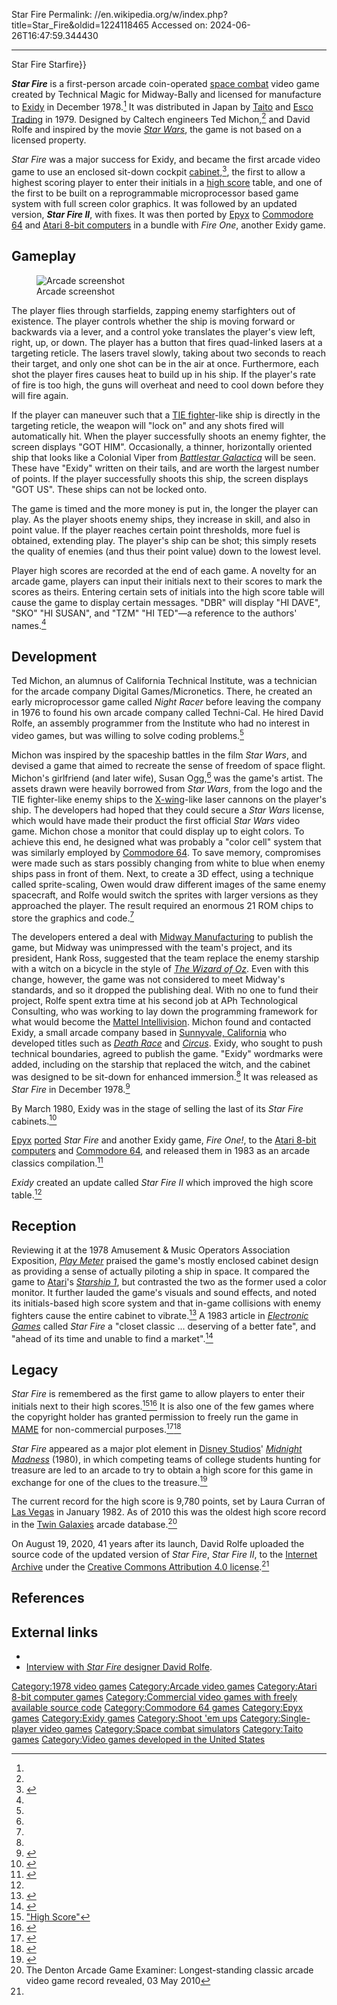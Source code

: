 Star Fire
Permalink: //en.wikipedia.org/w/index.php?title=Star_Fire&oldid=1224118465
Accessed on: 2024-06-26T16:47:59.344430



------
Star Fire
{{short description|1978 video game}}
{{For|articles with similar names|Starfire (disambiguation){{!}}Starfire}}
{{Infobox video game
|image=Star fire arcadeflyer.png
|title=Star Fire
|caption=Arcade flyer
|developer=[[Exidy]]
|publisher={{vgrelease|NA|[[Exidy]]|JP|[[Taito]]/[[Hayao Nakayama|Esco]]<ref name="MAD">{{cite web |title=Star Fire |url=https://mediaarts-db.bunka.go.jp/id/M732672 |website=Media Arts Database |publisher=[[Agency for Cultural Affairs]] |access-date=31 May 2021}}</ref>}}
|platforms= [[Arcade video game|Arcade]], [[Atari 8-bit]], [[Commodore 64]]
|release={{ubl|'''Arcade'''|{{vgrelease|NA|December 1978|JP|June 1979<ref name="MAD"/>}}|'''Atari 8-bit, C64'''|1983}}
|designer=Ted Michon
|programmer=David Rolfe
|artist=Susan Ogg<ref name=mame/>
|modes= [[Single-player video game|Single-player]]
|arcade system=
|genre=[[Space combat game|Space combat]]
}}

'''''Star Fire''''' is a first-person arcade coin-operated [[space combat]] video game created by Technical Magic for Midway-Bally and licensed for manufacture
to [[Exidy]] in December 1978.<ref name="Akagi"/> It was distributed in Japan by [[Taito]] and [[Hayao Nakayama|Esco Trading]] in 1979. Designed by Caltech engineers Ted Michon,<ref name=ah/> and David Rolfe and inspired by the movie ''[[Star Wars (film)|Star Wars]]'', the game is not based on a licensed property.

''Star Fire'' was a major success for Exidy, and became the first arcade video game to use an enclosed sit-down cockpit [[arcade cabinet|cabinet]],<ref> {{KLOV game|id=9758}}</ref>{{r|pearl198306}}, the first to allow a highest scoring player to enter their initials in a [[high score]] table, and one of the first to be built on a reprogrammable microprocessor based game system with full screen color graphics. It was followed by an updated version, '''''Star Fire II''''', with fixes. It was then ported by [[Epyx]] to [[Commodore 64]] and [[Atari 8-bit computers]] in a bundle with ''Fire One'', another Exidy game.

==Gameplay==
[[File:Star Fire screenshot.png|thumb|left|Arcade screenshot]]

The player flies through starfields, zapping enemy starfighters out of existence. The player controls whether the ship is moving forward or backwards via a lever, and a control yoke translates the player's view left, right, up, or down. The player has a button that fires quad-linked lasers at a targeting reticle.  The lasers travel slowly, taking about two seconds to reach their target, and only one shot can be in the air at once.  Furthermore, each shot the player fires causes heat to build up in his ship.  If the player's rate of fire is too high, the guns will overheat and need to cool down before they will fire again.

If the player can maneuver such that a [[TIE fighter]]-like ship is directly in the targeting reticle, the weapon will "lock on" and any shots fired will automatically hit. When the player successfully shoots an enemy fighter, the screen displays "GOT HIM". Occasionally, a thinner, horizontally oriented ship that looks like a Colonial Viper from ''[[Battlestar Galactica]]'' will be seen. These have "Exidy" written on their tails, and are worth the largest number of points.  If the player successfully shoots this ship, the screen displays "GOT US". These ships can not be locked onto.

The game is timed and the more money is put in, the longer the player can play. As the player shoots enemy ships, they increase in skill, and also in point value. If the player reaches certain point thresholds, more fuel is obtained, extending play. The player's ship can be shot; this simply resets the quality of enemies (and thus their point value) down to the lowest level.

Player high scores are recorded at the end of each game. A novelty for an arcade game, players can input their initials next to their scores to mark the scores as theirs. Entering certain sets of initials into the high score table will cause the game to display certain messages. "DBR" will display "HI DAVE", "SKO" "HI SUSAN", and "TZM" "HI TED"—a reference to the authors' names.<ref name=Gaming-Alexandria/>

==Development==
Ted Michon, an alumnus of California Technical Institute, was a technician for the arcade company Digital Games/Micronetics. There, he created an early microprocessor game called ''Night Racer'' before leaving the company in 1976 to found his own arcade company called Techni-Cal. He hired David Rolfe, an assembly programmer from the Institute who had no interest in video games, but was willing to solve coding problems.<ref name=Gaming-Alexandria/>

Michon was inspired by the spaceship battles in the film ''Star Wars'', and devised a game that aimed to recreate the sense of freedom of space flight. Michon's girlfriend (and later wife), Susan Ogg,<ref name=mame/> was the game's artist. The assets drawn were heavily borrowed from ''Star Wars'', from the logo and the TIE fighter-like enemy ships to the [[X-wing fighter|X-wing]]-like laser cannons on the player's ship. The developers had hoped that they could secure a ''Star Wars'' license, which would have made their product the first official ''Star Wars'' video game. Michon chose a monitor that could display up to eight colors. To achieve this end, he designed what was probably a "color cell" system that was similarly employed by [[Commodore 64]]. To save memory, compromises were made such as stars possibly changing from white to blue when enemy ships pass in front of them. Next, to create a 3D effect, using a technique called sprite-scaling, Owen would draw different images of the same enemy spacecraft, and Rolfe would switch the sprites with larger versions as they approached the player. The result required an enormous 21 ROM chips to store the graphics and code.<ref name=Gaming-Alexandria/>

The developers entered a deal with [[Midway Manufacturing]] to publish the game, but Midway was unimpressed with the team's project, and its president, Hank Ross, suggested that the team replace the enemy starship with a witch on a bicycle in the style of ''[[The Wizard of Oz (1939 film)|The Wizard of Oz]]''. Even with this change, however, the game was not considered to meet Midway's standards, and so it dropped the publishing deal. With no one to fund their project, Rolfe spent extra time at his second job at APh Technological Consulting, who was working to lay down the programming framework for what would become the [[Mattel Intellivision]]. Michon found and contacted Exidy, a small arcade company based in [[Sunnyvale, California]] who developed titles such as ''[[Death Race (1976 video game)|Death Race]]'' and ''[[Circus (video game)|Circus]]''. Exidy, who sought to push technical boundaries, agreed to publish the game. "Exidy" wordmarks were added, including on the starship that replaced the witch, and the cabinet was designed to be sit-down for enhanced immersion.<ref name=Gaming-Alexandria/> It was released as ''Star Fire'' in December 1978.<ref name="Akagi">{{cite book |last1=Akagi |first1=Masumi |title=アーケードTVゲームリスト国内•海外編(1971-2005) |trans-title=Arcade TV Game List: Domestic • Overseas Edition (1971-2005) |date=October 13, 2006 |publisher=Amusement News Agency |language=ja |location=Japan |isbn=978-4990251215 |page=117 |url=https://archive.org/details/ArcadeGameList1971-2005/page/n118}}</ref>

By March 1980, Exidy was in the stage of selling the last of its ''Star Fire'' cabinets.<ref>{{cite magazine|url=https://archive.org/details/cashbox41unse_41/page/42|title=California Clippings|magazine=[[Cashbox (magazine)|Cashbox]]|date=1980-03-08|access-date=2022-05-30|volume=41|issue=43|page=42}}</ref>

[[Epyx]] [[porting|ported]] ''Star Fire'' and another Exidy game, ''Fire One!'', to the [[Atari 8-bit computers]] and [[Commodore 64]], and released them in 1983 as an arcade classics compilation.<ref>{{cite web|title = Arcade Classics: Star Fire / Fire One!|website = Atari Mania|url=http://www.atarimania.com/game-atari-400-800-xl-xe-arcade-classics-starfire-fire-one_1170.html|accessdate = 2011-02-01 }}</ref>

''Exidy'' created an update called ''Star Fire II'' which improved the high score table.<ref name=mame/>

==Reception==
Reviewing it at the 1978 Amusement & Music Operators Association Exposition, ''[[Play Meter]]'' praised the game's mostly enclosed cabinet design as providing a sense of actually piloting a ship in space. It compared the game to [[Atari, Inc.|Atari]]'s ''[[Starship 1]]'', but contrasted the two as the former used a color monitor. It further lauded the game's visuals and sound effects, and noted its initials-based high score system and that in-game collisions with enemy fighters cause the entire cabinet to vibrate.<ref>{{cite magazine|url=https://archive.org/details/play-meter-volume-4-number-23-december-15th-1978/page/17|title=Other Theme Games|last=Lally II|first=Ralph C.|magazine=[[Play Meter]]|date=1978-12-15|access-date=2022-05-30|volume=4|issue=23|pages=17–18}}</ref> A 1983 article in ''[[Electronic Games]]'' called ''Star Fire'' a "closet classic ... deserving of a better fate", and "ahead of its time and unable to find a market".<ref name="pearl198306">{{cite news | url=https://archive.org/stream/electronic-games-magazine-1983-06/Electronic_Games_Issue_16_Vol_02_04_1983_Jun#page/n79/mode/2up | title=Closet Classics | work=Electronic Games | date=June 1983 | accessdate=2015-01-06 | author=Pearl, Rick | pages=82}}</ref>

==Legacy==
''Star Fire'' is remembered as the first game to allow players to enter their initials next to their high scores.<ref>[http://foe.typepad.com/blog/2003/09/high_score.html "High Score"]</ref><ref>{{cite journal | title = Generations of Game Analytics, Achievements and High Scores   |first = Ben | last = Medler | journal = Eludamos. Journal for Computer Game Culture | volume =3 | issue = 2 | pages=  177–194 | date = 2009 |doi = 10.7557/23.6004 |s2cid = 62097541 | doi-access = free }}</ref> It is also one of the few games where the copyright holder has granted permission to freely run the game in [[MAME]] for non-commercial purposes.<ref name=mame>{{cite web|title=Star Fire|url=http://www.mamedev.com/roms/starfire/|website=MAME}}</ref><ref>{{cite web|url=https://www.gamestar.de/artikel/alle-spiele-per-emulator-teil-1-mame-dosbox-scummvm,1956340,seite2.html|title=Alle Spiele per Emulator - Teil 1: MAME, DOSBox, ScummVM|language=de|trans-title=All games for each emulator - Part 1: MAME, DOSBox, ScummVM|last=Wielselsberger|first=Georg|work=[[GameStar]]|date=2009-05-30|access-date=2022-05-30|page=2|archive-url=https://web.archive.org/web/20220530065639/https://www.gamestar.de/artikel/alle-spiele-per-emulator-teil-1-mame-dosbox-scummvm,1956340,seite2.html|archive-date=2022-05-30|url-status=live}}</ref>

''Star Fire'' appeared as a major plot element in [[Disney Studios]]' ''[[Midnight Madness (1980 film)|Midnight Madness]]'' (1980), in which competing teams of college students hunting for treasure are led to an arcade to try to obtain a high score for this game in exchange for one of the clues to the treasure.<ref>{{cite magazine|url=https://archive.org/details/cashbox41unse_45/page/39|title='Stare Fire' Shines In Disney Movie|magazine=[[Cashbox (magazine)|Cashbox]]|place=[[Sunnyvale, California]]|date=1980-04-05|access-date=2022-05-30|volume=41|issue=47|page=39}}</ref>

The current record for the high score is 9,780 points, set by Laura Curran of [[Las Vegas Valley|Las Vegas]] in January 1982. As of 2010 this was the oldest high score record in the [[Twin Galaxies]] arcade database.<ref>The Denton Arcade Game Examiner: Longest-standing classic arcade video game record revealed, 03 May 2010</ref>

On August 19, 2020, 41 years after its launch, David Rolfe uploaded the source code of the updated version of ''Star Fire'', ''Star Fire II'', to the [[Internet Archive]] under the [[Creative Commons license|Creative Commons Attribution 4.0 license]].<ref name=Gaming-Alexandria/>

==References==
{{reflist|refs=
<ref name=ah>{{cite web |title=Star Fire |url=https://www.arcade-history.com/?n=star-fire-upright-model&page=detail&id=2613 |website=Arcade History}}</ref>
<ref name=Gaming-Alexandria>{{cite web|url=https://www.gamingalexandria.com/wp/2020/08/enter-your-initials-preserving-the-source-code-of-star-fire-a-forty-year-old-arcade-game/|title=Enter Your Initials: Preserving The Source Code of Star Fire, a Forty Year Old Arcade Game|last=Johnson|first=Ethan|work=Gaming Alexandria|date=2020-08-21|access-date=2022-05-30|archive-url=https://web.archive.org/web/20220530070324/https://www.gamingalexandria.com/wp/2020/08/enter-your-initials-preserving-the-source-code-of-star-fire-a-forty-year-old-arcade-game/|archive-date=2022-05-30|url-status=live}}</ref>
}}

==External links==
*{{KLOV game|id=9758}}
*[http://www.gooddealgames.com/interviews/int_rolfe.html Interview with ''Star Fire'' designer David Rolfe].

[[Category:1978 video games]]
[[Category:Arcade video games]]
[[Category:Atari 8-bit computer games]]
[[Category:Commercial video games with freely available source code]]
[[Category:Commodore 64 games]]
[[Category:Epyx games]]
[[Category:Exidy games]]
[[Category:Shoot 'em ups]]
[[Category:Single-player video games]]
[[Category:Space combat simulators]]
[[Category:Taito games]]
[[Category:Video games developed in the United States]]